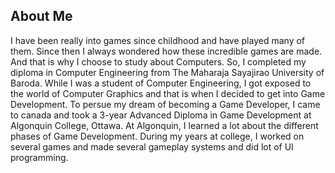 ## About Me

I have been really into games since childhood and have played many of them. Since then I always wondered how these incredible games are made. And that is why I choose to study about Computers. So, I completed my diploma in Computer Engineering from The Maharaja Sayajirao University of Baroda. While I was a student of Computer Engineering, I got exposed to the world of Computer Graphics and that is when I decided to get into Game Development. To persue my dream of becoming a Game Developer, I came to canada and took a 3-year Advanced Diploma in Game Development at Algonquin College, Ottawa. At Algonquin, I learned a lot about the different phases of Game Development.
During my years at college, I worked on several games and made several gameplay systems and did lot of UI programming.